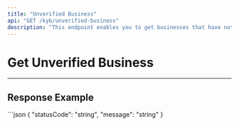 ```yaml
---
title: "Unverified Business"
api: "GET /kyb/unverified-business"
description: "This endpoint enables you to get businesses that have not been verified."
---
```


# Get Unverified Business

---

## Response Example

<ResponseExample>
```json
{
    "statusCode": "string",
    "message": "string"
}